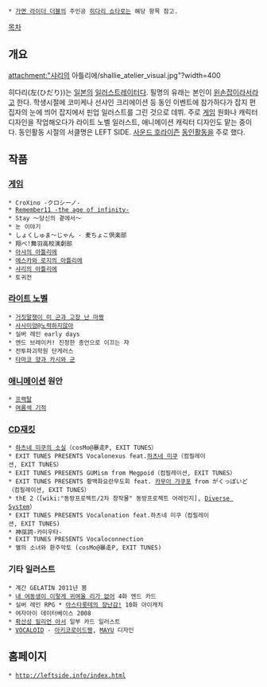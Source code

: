  * [[가면 라이더 더블]]의 주인공 [[히다리 쇼타로]]는 해당 항목 참고.

[[목차]]
== 개요 ==
attachment:"샤리의 아틀리에/shallie_atelier_visual.jpg"?width=400

히다리(左(ひだり))는 [[일본]]의 [[일러스트레이터]]다. 필명의 유래는 본인이 [[왼손잡이]]라서라고 한다. 학생시절에 코미케나 선샤인 크리에이션 등 동인 이벤트에 참가하다가 잡지 편집자의 눈에 띄어 잡지에서 핀업 일러스트를 그린 것으로 데뷔. 주로 [[게임]] 원화나 캐릭터 디자인을 작업해오다가 라이트 노벨 일러스트, 애니메이션 캐릭터 디자인도 맡는 중이다. 동인활동 시절의 서클명은 LEFT SIDE. [[사운드 호라이즌]] [[동인]]활동을 주로 했다. 

== 작품 ==
=== [[게임]] ===
 * CroXino -クロシーノ-
 * [[Remember11 -the age of infinity-]]
 * Stay ～당신의 곁에서～
 * 눈 이야기
 * しょくしゅま～じゃん - 麦ちょこ倶楽部
 * 翔べ!舞羽高校演劇部
 * [[아샤의 아틀리에]]
 * [[에스카와 로지의 아틀리에]]
 * [[샤리의 아틀리에]]
 * 토귀전

=== [[라이트 노벨]] ===
 * [[거짓말쟁이 미 군과 고장 난 마짱]]
 * [[사사미양@노력하지않아]]
 * 실버 레인 early days
 * 엔드 브레이커! 진정한 종언으로 이끄는 자
 * 전투파괴학원 단게러스
 * [[타마코 양과 카시와 군]]

=== [[애니메이션]] 원안 ===
 * [[프랙탈]]
 * [[여름색 기적]]

=== [[CD]]재킷 ===
 * [[하츠네 미쿠의 소실]]（cosMo@暴走P, EXIT TUNES）
 * EXIT TUNES PRESENTS Vocalonexus feat.[[하츠네 미쿠]]（컴필레이션, EXIT TUNES）
 * EXIT TUNES PRESENTS GUMism from Megpoid（컴필레이션, EXIT TUNES）
 * EXIT TUNES PRESENTS 황백화요란무도회 feat. [[카무이 가쿠포]] from がくっぽいど（컴필레이션, EXIT TUNES）
 * thE 2（[wiki:"동방프로젝트/2차 창작물" 동방프로젝트 어레인지], [[Diverse System]]）
 * EXIT TUNES PRESENTS Vocalonation feat.하츠네 미쿠（컴필레이션, EXIT TUNES)
 * 神巫詞-카미우타-
 * EXIT TUNES PRESENTS Vocaloconnection
 * 별의 소녀와 환주악토 (cosMo@暴走P, EXIT TUNES)

=== 기타 일러스트 ===
 * 계간 GELATIN 2011년 봄 
 * [[내 여동생이 이렇게 귀여울 리가 없어]] 4화 엔드 카드
 * 실버 레인 RPG * [[아스타롯테의 장난감!]] 10화 아이캐치
 * 여자아이 데이터베이스 2008
 * [[확산성 밀리언 아서]] 일부 카드 일러스트
 * [[VOCALOID]] - [[아키코로이드짱]], [[MAYU]] 디자인


== 홈페이지 ==
 * [[http://leftside.info/index.html]]

